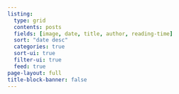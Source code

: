 ---
listing:
  type: grid
  contents: posts
  fields: [image, date, title, author, reading-time]
  sort: "date desc"
  categories: true
  sort-ui: true
  filter-ui: true
  feed: true
page-layout: full
title-block-banner: false
---
